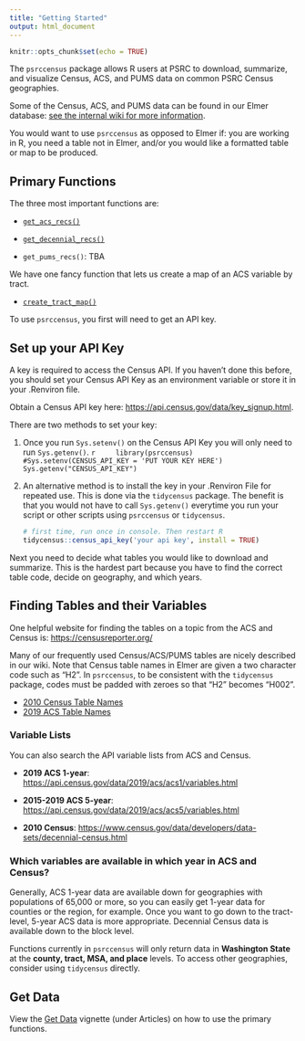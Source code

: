 ```yaml
---
title: "Getting Started"
output: html_document
---
```


```r
knitr::opts_chunk$set(echo = TRUE)
```

The `psrccensus` package allows R users at PSRC to download, summarize, and visualize Census, ACS, and PUMS data on common PSRC Census geographies.

Some of the Census, ACS, and PUMS data can be found in our Elmer database: [see the internal wiki for more information](http://aws-linux/mediawiki/index.php/Elmer).

You would want to use `psrccensus` as opposed to Elmer if: you are working in R, you need a table not in Elmer, and/or you would like a formatted table or map to be produced.

## Primary Functions

The three most important functions are:

-   [`get_acs_recs()`](https://psrc.github.io/psrccensus/reference/get_acs_recs.html "function for getting ACS tables")

-   [`get_decennial_recs()`](https://psrc.github.io/psrccensus/reference/get_decennial_recs.html "functions for getting Census tables")

-   `get_pums_recs()`: TBA

We have one fancy function that lets us create a map of an ACS variable by tract.

-   [`create_tract_map()`](https://psrc.github.io/psrccensus/reference/create_tract_map.html)

To use `psrccensus`, you first will need to get an API key.

## Set up your API Key

A key is required to access the Census API. If you haven't done this before, you should set your Census API Key as an environment variable or store it in your .Renviron file. 

Obtain a Census API key here: <https://api.census.gov/data/key_signup.html>.

There are two methods to set your key:

1.  Once you run `Sys.setenv()` on the Census API Key you will only need to run `Sys.getenv()`.
    ```r
    library(psrccensus)
    #Sys.setenv(CENSUS_API_KEY = 'PUT YOUR KEY HERE')
    Sys.getenv("CENSUS_API_KEY")
    ```

2.  An alternative method is to install the key in your .Renviron File for repeated use. This is done via the `tidycensus` package. The benefit is that you would not have to call `Sys.getenv()` everytime you run your script or other scripts using `psrccensus` or `tidycensus`.

    ```r
    # first time, run once in console. Then restart R
    tidycensus::census_api_key('your api key', install = TRUE)
    ```

Next you need to decide what tables you would like to download and summarize. This is the hardest part because you have to find the correct table code, decide on geography, and which years.

## Finding Tables and their Variables

One helpful website for finding the tables on a topic from the ACS and Census is: <https://censusreporter.org/>

Many of our frequently used Census/ACS/PUMS tables are nicely described in our wiki. Note that Census table names in Elmer are given a two character code such as "H2". In `psrccensus`, to be consistent with the `tidycensus` package, codes must be padded with zeroes so that "H2" becomes "H002".

-   [2010 Census Table Names](http://aws-linux/mediawiki/index.php/2010_Decennial_Summary_Census_Datasets_in_Elmer)
-   [2019 ACS Table Names](http://aws-linux/mediawiki/index.php/Census-Year_2019_Summary_Datasets_in_Elmer)

### Variable Lists

You can also search the API variable lists from ACS and Census.

-   **2019 ACS 1-year**: <https://api.census.gov/data/2019/acs/acs1/variables.html>

-   **2015-2019 ACS 5-year**: <https://api.census.gov/data/2019/acs/acs5/variables.html>

-   **2010 Census**: <https://www.census.gov/data/developers/data-sets/decennial-census.html>

### Which variables are available in which year in ACS and Census?

Generally, ACS 1-year data are available down for geographies with populations of 65,000 or more, so you can easily get 1-year data for counties or the region, for example. Once you want to go down to the tract-level, 5-year ACS data is more appropriate. Decennial Census data is available down to the block level.

Functions currently in `psrccensus` will only return data in **Washington State** at the **county, tract, MSA, and place** levels. To access other geographies, consider using `tidycensus` directly.

## Get Data

View the [Get Data](https://psrc.github.io/psrccensus/articles/get-data.html) vignette (under Articles) on how to use the primary functions.
